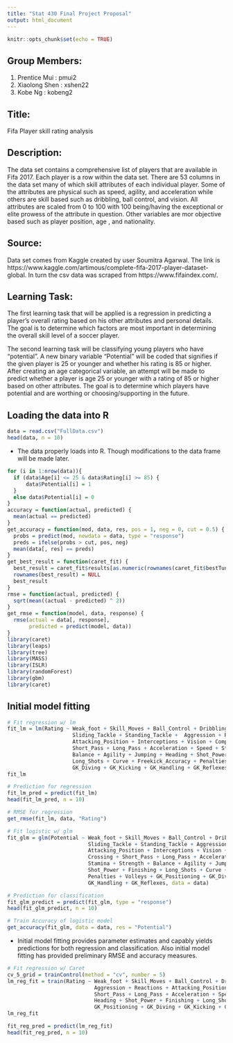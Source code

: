 ```yaml
---
title: "Stat 430 Final Project Proposal"
output: html_document
---
```


```r
knitr::opts_chunk$set(echo = TRUE)
```

## Group Members:
  1. Prentice Mui : pmui2
  2. Xiaolong Shen : xshen22
  3. Kobe Ng : kobeng2

## Title:
Fifa Player skill rating analysis

## Description:
The data set contains a comprehensive list of players that are available in Fifa 2017.  Each player is a row within the data set. There are 53 columns in the data set many of which skill attributes of each individual player.  Some of the attributes are physical such as speed, agility, and acceleration while others are skill based such as dribbling, ball control, and vision.  All attributes are scaled from 0 to 100 with 100 being/having the exceptional or elite prowess of the attribute in question.  Other variables are mor objective based such as player position, age , and nationality.

## Source:
Data set comes from Kaggle created by user Soumitra Agarwal.  The link is https://www.kaggle.com/artimous/complete-fifa-2017-player-dataset-global.  In turn the csv data was scraped from https://www.fifaindex.com/.

## Learning Task:
The first learning task that will be applied is a regression in predicting a player's overall rating based on his other attributes and personal details.  The goal is to determine which factors are most important in determining the overall skill level of a soccer player.

The second learning task will be classifying young players who have "potential".  A new binary variable "Potential" will be coded that signifies if the given player is 25 or younger and whether his rating is 85 or higher.  After creating an age categorical variable, an attempt will be made to predict whether a player is age 25 or younger with a rating of 85 or higher based on other attributes.  The goal is to determine which players have potential and are worthing or choosing/supporting in the future.

## Loading the data into R
```r
data = read.csv("FullData.csv")
head(data, n = 10)
```

  * The data properly loads into R.  Though modifications to the data frame will be made later.

```r
for (i in 1:nrow(data)){
  if (data$Age[i] <= 25 & data$Rating[i] >= 85) {
      data$Potential[i] = 1
  }
  else data$Potential[i] = 0
}
accuracy = function(actual, predicted) {
  mean(actual == predicted)
}
get_accuracy = function(mod, data, res, pos = 1, neg = 0, cut = 0.5) {
  probs = predict(mod, newdata = data, type = "response")
  preds = ifelse(probs > cut, pos, neg)
  mean(data[, res] == preds)
}
get_best_result = function(caret_fit) {
  best_result = caret_fit$results[as.numeric(rownames(caret_fit$bestTune)), ]
  rownames(best_result) = NULL
  best_result
}
rmse = function(actual, predicted) {
  sqrt(mean((actual - predicted) ^ 2))
}
get_rmse = function(model, data, response) {
  rmse(actual = data[, response], 
       predicted = predict(model, data))
}
library(caret)
library(leaps)
library(tree)
library(MASS)
library(ISLR)
library(randomForest)
library(gbm)
library(caret)
```

## Initial model fitting
```r
# Fit regression w/ lm
fit_lm = lm(Rating ~ Weak_foot + Skill_Moves + Ball_Control + Dribbling + Marking + 
                     Sliding_Tackle + Standing_Tackle +  Aggression + Reactions + 
                     Attacking_Position + Interceptions + Vision + Composure + Crossing + 
                     Short_Pass + Long_Pass + Acceleration + Speed + Stamina + Strength + 
                     Balance + Agility + Jumping + Heading + Shot_Power + Finishing + 
                     Long_Shots + Curve + Freekick_Accuracy + Penalties + Volleys + GK_Positioning + 
                     GK_Diving + GK_Kicking + GK_Handling + GK_Reflexes, data = data)
fit_lm

# Prediction for regression
fit_lm_pred = predict(fit_lm)
head(fit_lm_pred, n = 10)

# RMSE for regression
get_rmse(fit_lm, data, "Rating")

# Fit logistic w/ glm
fit_glm = glm(Potential ~ Weak_foot + Skill_Moves + Ball_Control + Dribbling + Marking + 
                          Sliding_Tackle + Standing_Tackle + Aggression + Reactions + 
                          Attacking_Position + Interceptions + Vision + Composure + 
                          Crossing + Short_Pass + Long_Pass + Acceleration + Speed + 
                          Stamina + Strength + Balance + Agility + Jumping + Heading +
                          Shot_Power + Finishing + Long_Shots + Curve + Freekick_Accuracy + 
                          Penalties + Volleys + GK_Positioning + GK_Diving + GK_Kicking + 
                          GK_Handling + GK_Reflexes, data = data)

# Prediction for classification
fit_glm_predict = predict(fit_glm, type = "response")
head(fit_glm_predict, n = 10)

# Train Accuracy of logistic model 
get_accuracy(fit_glm, data = data, res = "Potential")
```

  * Initial model fitting provides parameter estimates and capably yields predictions for both regression and classification.  Also initial     model fitting has provided preliminary RMSE and accuracy measures. 


```r
# Fit regression w/ Caret
cv_5_grid = trainControl(method = "cv", number = 5)
lm_reg_fit = train(Rating ~ Weak_foot + Skill_Moves + Ball_Control + Dribbling + Marking + Sliding_Tackle + Standing_Tackle + 
                            Aggression + Reactions + Attacking_Position + Interceptions + Vision + Composure + Crossing + 
                            Short_Pass + Long_Pass + Acceleration + Speed + Stamina + Strength + Balance + Agility + Jumping + 
                            Heading + Shot_Power + Finishing + Long_Shots + Curve + Freekick_Accuracy + Penalties + Volleys + 
                            GK_Positioning + GK_Diving + GK_Kicking + GK_Handling + GK_Reflexes, data = data, method = "lm", trControl=cv_5_grid)
lm_reg_fit

fit_reg_pred = predict(lm_reg_fit) 
head(fit_reg_pred, n = 10)
```




